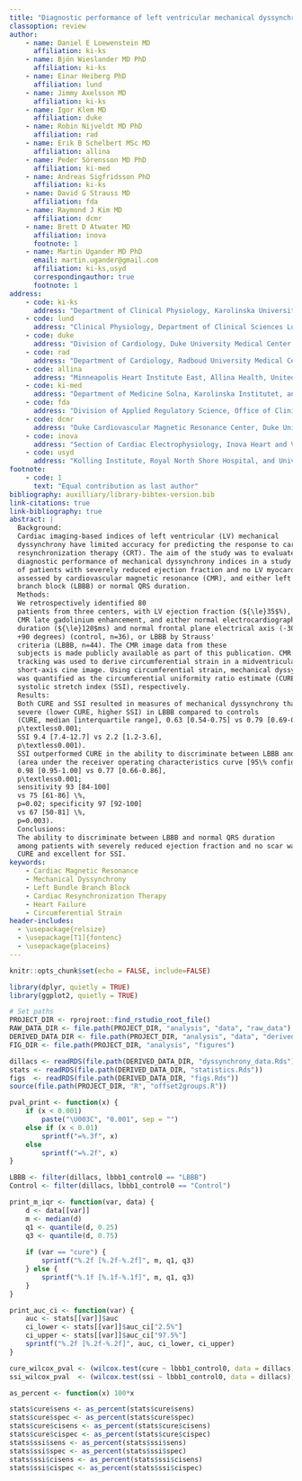 ```yaml
---
title: "Diagnostic performance of left ventricular mechanical dyssynchrony indices using cardiovascular magnetic resonance feature tracking"
classoption: review
author:
    - name: Daniel E Loewenstein MD
      affiliation: ki-ks
    - name: Bjön Wieslander MD PhD
      affiliation: ki-ks
    - name: Einar Heiberg PhD
      affiliation: lund
    - name: Jimmy Axelsson MD
      affiliation: ki-ks
    - name: Igor Klem MD
      affiliation: duke
    - name: Robin Nijveldt MD PhD
      affiliation: rad
    - name: Erik B Schelbert MSc MD
      affiliation: allina
    - name: Peder Sörensson MD PhD
      affiliation: ki-med
    - name: Andreas Sigfridsson PhD
      affiliation: ki-ks
    - name: David G Strauss MD
      affiliation: fda
    - name: Raymond J Kim MD
      affiliation: dcmr
    - name: Brett D Atwater MD
      affiliation: inova
      footnote: 1
    - name: Martin Ugander MD PhD
      email: martin.ugander@gmail.com
      affiliation: ki-ks,usyd
      correspondingauthor: true
      footnote: 1
address:
    - code: ki-ks
      address: "Department of Clinical Physiology, Karolinska University Hospital, and Karolinska Institutet, Solna, Stockholm, Sweden"
    - code: lund
      address: "Clinical Physiology, Department of Clinical Sciences Lund, Lund University, Skåne University Hospital, Lund, Sweden"
    - code: duke
      address: "Division of Cardiology, Duke University Medical Center, Durham, NC, USA"
    - code: rad
      address: "Department of Cardiology, Radboud University Medical Center, Nijmegen, the Netherlands"
    - code: allina
      address: "Minneapolis Heart Institute East, Allina Health, United Hospital, St. Paul, MN, USA"
    - code: ki-med
      address: "Department of Medicine Solna, Karolinska Institutet, and Department of Cardiology, Karolinska University Hospital, Solna, Stockholm, Sweden"
    - code: fda
      address: "Division of Applied Regulatory Science, Office of Clinical Pharmacology, Office of Translational Sciences, Center for Drug Evaluation and Research, U.S. Food and Drug Administration, Silver Spring, MD, USA"
    - code: dcmr
      address: "Duke Cardiovascular Magnetic Resonance Center, Duke University Medical Center, Durham, NC, USA"
    - code: inova
      address: "Section of Cardiac Electrophysiology, Inova Heart and Vascular Institute, Fairfax, VA, USA"
    - code: usyd
      address: "Kolling Institute, Royal North Shore Hospital, and University of Sydney, Sydney, Australia"
footnote:
    - code: 1
      text: "Equal contribution as last author"
bibliography: auxilliary/library-bibtex-version.bib
link-citations: true
link-bibliography: true
abstract: |
  Background:
  Cardiac imaging-based indices of left ventricular (LV) mechanical
  dyssynchrony have limited accuracy for predicting the response to cardiac
  resynchronization therapy (CRT). The aim of the study was to evaluate the
  diagnostic performance of mechanical dyssynchrony indices in a study population
  of patients with severely reduced ejection fraction and no LV myocardial scar
  assessed by cardiovascular magnetic resonance (CMR), and either left bundle
  branch block (LBBB) or normal QRS duration.
  Methods:
  We retrospectively identified 80
  patients from three centers, with LV ejection fraction (${\le}35$%), no scar by
  CMR late gadolinium enhancement, and either normal electrocardiographic QRS
  duration (${\le}120$ms) and normal frontal plane electrical axis (-30 to
  +90 degrees) (control, n=36), or LBBB by Strauss'
  criteria (LBBB, n=44). The CMR image data from these
  subjects is made publicly available as part of this publication. CMR feature
  tracking was used to derive circumferential strain in a midventricular
  short-axis cine image. Using circumferential strain, mechanical dyssynchrony
  was quantified as the circumferential uniformity ratio estimate (CURE) and the
  systolic stretch index (SSI), respectively.
  Results:
  Both CURE and SSI resulted in measures of mechanical dyssynchrony that were more
  severe (lower CURE, higher SSI) in LBBB compared to controls
  (CURE, median [interquartile range], 0.63 [0.54-0.75] vs 0.79 [0.69-0.86],
  p\textless0.001;
  SSI 9.4 [7.4-12.7] vs 2.2 [1.2-3.6],
  p\textless0.001).
  SSI outperformed CURE in the ability to discriminate between LBBB and controls
  (area under the receiver operating characteristics curve [95\% confidence interval]
  0.98 [0.95-1.00] vs 0.77 [0.66-0.86],
  p\textless0.001;
  sensitivity 93 [84-100]
  vs 75 [61-86] \%,
  p=0.02; specificity 97 [92-100]
  vs 67 [50-81] \%,
  p=0.003).
  Conclusions:
  The ability to discriminate between LBBB and normal QRS duration
  among patients with severely reduced ejection fraction and no scar was fair for
  CURE and excellent for SSI.
keywords:
    - Cardiac Magnetic Resonance
    - Mechanical Dyssynchrony
    - Left Bundle Branch Block
    - Cardiac Resynchronization Therapy
    - Heart Failure
    - Circumferential Strain
header-includes:
  - \usepackage{relsize}
  - \usepackage[T1]{fontenc}
  - \usepackage{placeins}
---
```


```r
knitr::opts_chunk$set(echo = FALSE, include=FALSE)
```

```r
library(dplyr, quietly = TRUE)
library(ggplot2, quietly = TRUE)
```

```r
# Set paths
PROJECT_DIR <- rprojroot::find_rstudio_root_file()
RAW_DATA_DIR <- file.path(PROJECT_DIR, "analysis", "data", "raw_data")
DERIVED_DATA_DIR <- file.path(PROJECT_DIR, "analysis", "data", "derived_data")
FIG_DIR <- file.path(PROJECT_DIR, "analysis", "figures")
```

```r
dillacs <- readRDS(file.path(DERIVED_DATA_DIR, "dyssynchrony_data.Rds"))
stats <- readRDS(file.path(DERIVED_DATA_DIR, "statistics.Rds"))
figs  <- readRDS(file.path(DERIVED_DATA_DIR, "figs.Rds"))
source(file.path(PROJECT_DIR, "R", "offset2groups.R"))
```

```r
pval_print <- function(x) {
    if (x < 0.001)
        paste("\U003C", "0.001", sep = "")
    else if (x < 0.01)
        sprintf("=%.3f", x)
    else
        sprintf("=%.2f", x)
}
```

```r
LBBB <- filter(dillacs, lbbb1_control0 == "LBBB")
Control <- filter(dillacs, lbbb1_control0 == "Control")

print_m_iqr <- function(var, data) {
    d <- data[[var]]
    m <- median(d)
    q1 <- quantile(d, 0.25)
    q3 <- quantile(d, 0.75)
    
    if (var == "cure") {
        sprintf("%.2f [%.2f-%.2f]", m, q1, q3)
    } else {
        sprintf("%.1f [%.1f-%.1f]", m, q1, q3)
    }
}

print_auc_ci <- function(var) {
    auc <- stats[[var]]$auc
    ci_lower <- stats[[var]]$auc_ci["2.5%"]
    ci_upper <- stats[[var]]$auc_ci["97.5%"]
    sprintf("%.2f [%.2f-%.2f]", auc, ci_lower, ci_upper)
}

cure_wilcox_pval <- (wilcox.test(cure ~ lbbb1_control0, data = dillacs))$p.value
ssi_wilcox_pval  <- (wilcox.test(ssi ~ lbbb1_control0, data = dillacs))$p.value

as_percent <- function(x) 100*x

stats$cure$sens <- as_percent(stats$cure$sens)
stats$cure$spec <- as_percent(stats$cure$spec)
stats$cure$cisens <- as_percent(stats$cure$cisens)
stats$cure$cispec <- as_percent(stats$cure$cispec)
stats$ssi$sens <- as_percent(stats$ssi$sens)
stats$ssi$spec <- as_percent(stats$ssi$spec)
stats$ssi$cisens <- as_percent(stats$ssi$cisens)
stats$ssi$cispec <- as_percent(stats$ssi$cispec)

```
<!-----------------------------------------------------------------------------
# Abstract

*Background:* Cardiac imaging-based indices of left ventricular (LV) mechanical
dyssynchrony have limited accuracy for predicting the response to cardiac
resynchronization therapy (CRT). The aim of the study was to evaluate the
diagnostic performance of mechanical dyssynchrony indices in a study population
of patients with severely reduced ejection fraction and no LV myocardial scar
assessed by cardiovascular magnetic resonance (CMR), and either left bundle
branch block (LBBB) or normal QRS duration.
*Methods:* We retrospectively identified `r length(unique(dillacs$id))`
patients from three centers, with LV ejection fraction ${\le}{35}$%, no scar by
CMR late gadolinium enhancement, and either normal electrocardiographic QRS
duration (${<}120$ms) and normal frontal plane electrical axis (-30 to
+90 degrees) (control, `r sprintf("n=%d", nrow(Control))`), or LBBB by Strauss'
criteria (LBBB, `r sprintf("n=%d", nrow(LBBB))`). The CMR image data from these
subjects is made publicly available as part of this publication. CMR feature
tracking was used to derive circumferential strain in a midventricular
short-axis cine image. Using circumferential strain, mechanical dyssynchrony
was quantified as the circumferential uniformity ratio estimate (CURE) and the
systolic stretch index (SSI), respectively.
*Results:* Both CURE and SSI resulted in measures of mechanical dyssynchrony that were more
severe (lower CURE, higher SSI) in LBBB compared to controls
(CURE, median [interquartile range], `r print_m_iqr("cure", LBBB)` vs `r print_m_iqr("cure", Control)`,
p`r pval_print(cure_wilcox_pval)`; 
SSI `r print_m_iqr("ssi", LBBB)` vs `r print_m_iqr("ssi", Control)`,
p`r pval_print(ssi_wilcox_pval)`). 
SSI outperformed CURE in the ability to discriminate between LBBB and controls
(area under the receiver operating characteristics curve [95% confidence interval]
`r print_auc_ci("ssi")` vs `r print_auc_ci("cure")`, 
p`r pval_print(stats$compare_auc$p.value)`; 
sensitivity `r sprintf("%.0f [%.0f-%.0f]", stats$ssi$sens, stats$ssi$cisens["2.5%"], stats$ssi$cisens["97.5%"])` 
vs `r sprintf("%.0f [%.0f-%.0f] %%", stats$cure$sens, stats$cure$cisens["2.5%"], stats$cure$cisens["97.5%"])`,
`r sprintf("p%s", pval_print(stats$sens_xmcnemar))`; specificity `r sprintf("%.0f [%.0f-%.0f]", stats$ssi$spec, stats$ssi$cispec["2.5%"], stats$ssi$cispec["97.5%"])`
vs `r sprintf("%.0f [%.0f-%.0f] %%", stats$cure$spec, stats$cure$cispec["2.5%"], stats$cure$cispec["97.5%"])`,
`r sprintf("p%s", pval_print(stats$spec_xmcnemar))`).
*Conclusions:* The ability to discriminate between LBBB and normal QRS duration
among patients with severely reduced ejection fraction and no scar was fair for
CURE and excellent for SSI.
----------------------------------------------------------------------------->
